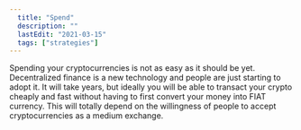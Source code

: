 ```yaml
---
  title: "Spend"
  description: ""
  lastEdit: "2021-03-15"
  tags: ["strategies"]
---
```


Spending your cryptocurrencies is not as easy as it should be yet. Decentralized finance is a new technology and people are just starting to adopt it. It will take years, but ideally you will be able to transact your crypto cheaply and fast without having to first convert your money into FIAT currency. This will totally depend on the willingness of people to accept cryptocurrencies as a medium exchange.
